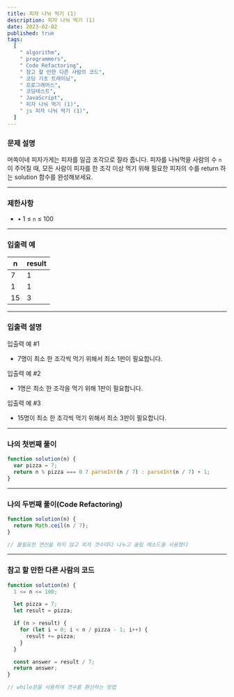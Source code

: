 ```yaml
---
title: 피자 나눠 먹기 (1)
description: 피자 나눠 먹기 (1)
date: 2023-02-02
published: true
tags:
  [
    " algorithm",
    " programmers",
    " Code Refactoring",
    " 참고 할 만한 다른 사람의 코드",
    " 코딩 기초 트레이닝",
    " 프로그래머스",
    " 코딩테스트",
    " JavaScript",
    " 피자 나눠 먹기 (1)",
    " js 피자 나눠 먹기 (1)",
  ]
---
```


### 문제 설명

머쓱이네 피자가게는 피자를 일곱 조각으로 잘라 줍니다. 피자를 나눠먹을 사람의 수 `n`이 주어질 때, 모든 사람이 피자를 한 조각 이상 먹기 위해 필요한 피자의 수를 return 하는 solution 함수를 완성해보세요.

---

### 제한사항

- • 1 ≤ `n` ≤ 100

---

### 입출력 예

| n   | result |
| --- | ------ |
| 7   | 1      |
| 1   | 1      |
| 15  | 3      |

---

### 입출력 설명

입출력 예 #1

- 7명이 최소 한 조각씩 먹기 위해서 최소 1판이 필요합니다.

입출력 예 #2

- 1명은 최소 한 조각을 먹기 위해 1판이 필요합니다.

입출력 예 #3

- 15명이 최소 한 조각씩 먹기 위해서 최소 3판이 필요합니다.

---

### 나의 첫번째 풀이

```jsx
function solution(n) {
  var pizza = 7;
  return n % pizza === 0 ? parseInt(n / 7) : parseInt(n / 7) + 1;
}
```

---

### 나의 두번째 풀이(Code Refactoring)

```jsx
function solution(n) {
  return Math.ceil(n / 7);
}

// 불필요한 연산을 하지 않고 피자 갯수마다 나누고 올림 메소드를 사용했다
```

---

### 참고 할 만한 다른 사람의 코드

```jsx
function solution(n) {
  1 <= n <= 100;

  let pizza = 7;
  let result = pizza;

  if (n > result) {
    for (let i = 0; i < n / pizza - 1; i++) {
      result += pizza;
    }
  }

  const answer = result / 7;
  return answer;
}

// while문을 사용하여 갯수를 환산하는 방법
```
